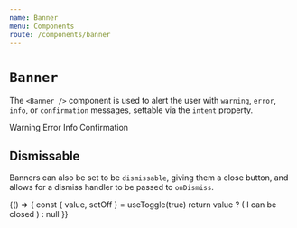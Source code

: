 ```yaml
---
name: Banner
menu: Components
route: /components/banner
---
```



# `Banner`

<ComponentDetail of="Banner" />

The `<Banner />` component is used to alert the user with `warning`, `error`, `info`, or `confirmation` messages, settable via the `intent` property.


<Playground>
  <Box bg="white" p="medium">
    <Banner intent="warning">Warning</Banner>
    <Banner intent="error">Error</Banner>
    <Banner intent="info">Info</Banner>
    <Banner intent="confirmation">Confirmation</Banner>
  </Box>
</Playground>

## Dismissable

Banners can also be set to be `dismissable`, giving them a close button, and allows for a dismiss handler to be passed to `onDismiss`.

<Playground>
  {() => {
    const { value, setOff } = useToggle(true)
    return value ? (
      <Banner intent="warning" onDismiss={setOff} dismissable>
        I can be closed
      </Banner>
    ) : null
  }}
</Playground>
